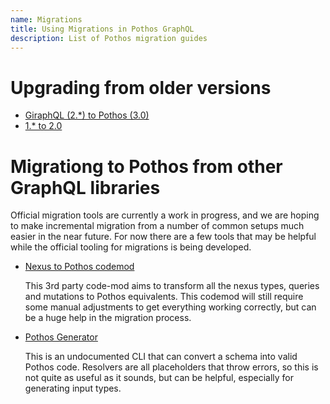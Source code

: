 ```yaml
---
name: Migrations
title: Using Migrations in Pothos GraphQL
description: List of Pothos migration guides
---
```





# Upgrading from older versions

- [GiraphQL (2.\*) to Pothos (3.0)](./migrations/giraphql-pothos)
- [1.\* to 2.0](./migrations/2.0)

# Migrationg to Pothos from other GraphQL libraries

Official migration tools are currently a work in progress, and we are hoping to make incremental
migration from a number of common setups much easier in the near future. For now there are a few
tools that may be helpful while the official tooling for migrations is being developed.

- [Nexus to Pothos codemod](https://github.com/villesau/nexus-to-pothos-codemod)

  This 3rd party code-mod aims to transform all the nexus types, queries and mutations to Pothos
  equivalents. This codemod will still require some manual adjustments to get everything working
  correctly, but can be a huge help in the migration process.

- [Pothos Generator](https://github.com/hayes/pothos/tree/main/packages/converter)

  This is an undocumented CLI that can convert a schema into valid Pothos code. Resolvers are all
  placeholders that throw errors, so this is not quite as useful as it sounds, but can be helpful,
  especially for generating input types.
